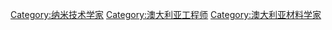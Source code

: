 [[Category:纳米技术学家|Category:纳米技术学家]]
[[Category:澳大利亚工程师|Category:澳大利亚工程师]]
[[Category:澳大利亚材料学家|Category:澳大利亚材料学家]]